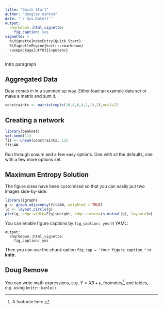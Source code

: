 ```yaml
---
title: "Quick Start"
author: "Douglas Ashton"
date: "`r Sys.Date()`"
output: 
  rmarkdown::html_vignette:
    fig_caption: yes
vignette: >
  %\VignetteIndexEntry{Quick Start}
  %\VignetteEngine{knitr::rmarkdown}
  \usepackage[utf8]{inputenc}
---
```


Intro paragraph

## Aggregated Data

Data comes in in a summed up way. Either load an example data set or make a matrix and sum it.

```r
constraints <- matrix(rep(c(10,6,6,4,2,1),2),ncol=2)
```

## Creating a network

```r
library(banknet)
set.seed(11)
fit <- unsum(constraints, 12)
fit$AW
```

Run through unsum and a few easy options. One with all the defaults, one with a few more options set.

## Maximum Entropy Solution

The figure sizes have been customised so that you can easily put two images side-by-side. 

```r
library(igraph)
g <- graph.adjacency(fit$AW, weighted = TRUE)
lo <- layout.circle(g)
plot(g, edge.width=E(g)$weight, edge.curved=is.mutual(g), layout=lo)
```

You can enable figure captions by `fig_caption: yes` in YAML:

    output:
      rmarkdown::html_vignette:
        fig_caption: yes

Then you can use the chunk option `fig.cap = "Your figure caption."` in **knitr**.

## Doug Remove

You can write math expressions, e.g. $Y = X\beta + \epsilon$, footnotes^[A footnote here.], and tables, e.g. using `knitr::kable()`.

